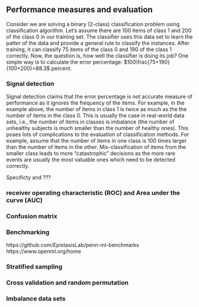 ## Performance measures and evaluation
Consider we are solving a binary (2-class) classification problem using classification algorithm. Let's assume there are 100 items of class 1 and 200 of the class 0 in our training set. The classifier uses this data set to learn the patter of the data and provide a general rule to classify the instances. After training, it can classify 75 items of the class 0 and 190 of the class 1 correctly. Now, the question is, how well the classifier is doing its job? One simple way is to calculate the error percentage: $100\frac{75+190}{100+200}=88.3$ percent. 

### Signal detection
Signal detection claims that the error percentage is not accurate measure of performance as it ignores the frequency of the items. For example, in the example above, the number of items in class 1 is twice as much as the the number of items in the class 0. This is usually the case in real-world data sets, i.e., the number of items in classes is imbalance (the number of unhealthy subjects is much smaller than the number of healthy ones). This poses lots of complications to the evaluation of classification methods. For example, assume that the number of items in one class is 100 times larger than the number of items in the other. Mis-classification of items from the smaller class leads to more "catastrophic" decisions as the more rare events are usually the most valuable ones which need to be detected correctly.



Specificty and ???

### receiver operating characteristic (ROC) and Area under the curve (AUC)


### Confusion matrix

### Benchmarking
https://github.com/EpistasisLab/penn-ml-benchmarks
https://www.openml.org/home



### Stratified sampling 

### Cross validation and random permutation

### Imbalance data sets